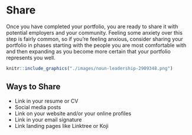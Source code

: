 # Share

Once you have completed your portfolio, you are ready to share it with potential employers and your community. Feeling some anxiety over this step is fairly common, so if you're feeling anxious, consider sharing your portfolio in phases starting with the people you are most comfortable with and then expanding as you become more certain that your portfolio represents you well.

```r
knitr::include_graphics("./images/noun-leadership-2909348.png")
```

## Ways to Share

* Link in your resume or CV
* Social media posts
* Link on your website and/or your online profiles
* Link in your email signature
* Link landing pages like Linktree or Koji